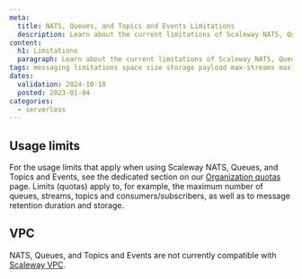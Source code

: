 ```yaml
---
meta:
  title: NATS, Queues, and Topics and Events Limitations
  description: Learn about the current limitations of Scaleway NATS, Queues, and Topics and Events
content:
  h1: Limitations
  paragraph: Learn about the current limitations of Scaleway NATS, Queues, and Topics and Events
tags: messaging limitations space size storage payload max-streams max-consumers max-subscribers max-topics max-queues visibility-timeout
dates:
  validation: 2024-10-18
  posted: 2023-01-04
categories:
  - serverless
---
```


## Usage limits

For the usage limits that apply when using Scaleway NATS, Queues, and Topics and Events, see the dedicated section on our [Organization quotas](/identity-and-access-management/organizations-and-projects/additional-content/organization-quotas/#messaging-and-queuing) page. Limits (quotas) apply to, for example, the maximum number of queues, streams, topics and consumers/subscribers, as well as to message retention duration and storage.

## VPC

NATS, Queues, and Topics and Events are not currently compatible with [Scaleway VPC](https://www.scaleway.com/en/docs/network/vpc/quickstart/).